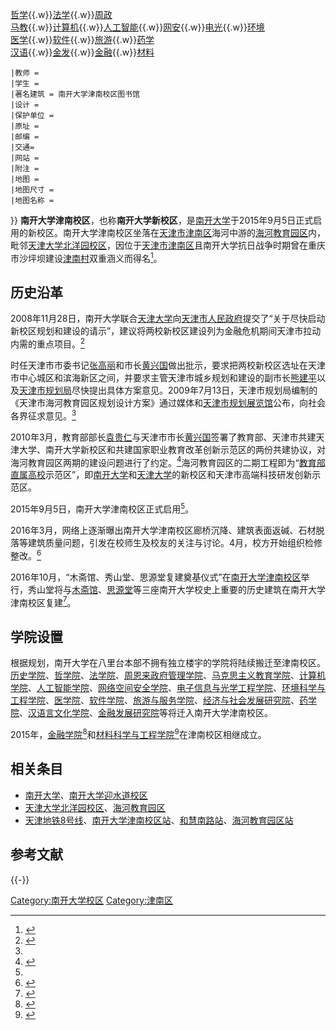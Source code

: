 {{coord|38.987076|N|117.347003|E|format=dms|region:CN_type:edu|display=title}}
{{Infobox University Campus
 |大学名称 = 南开大学
 |校区 = 津南校区
 |标题色 = #711a5f
 |图片 = Library of Nankai University New Campus 20150911.jpg
 |图片尺寸 = 280px
 |图片名称 = 南开大学津南校区图书馆
 |通称 =
 |俗称 =
 |又名 = 南开大学新校区
 |建立时间 = 2015年9月5日
 |停用时间 =
 |地址 = [[天津市|天津市]][[津南区|津南区]][[海河教育园区|海河教育园区]]同砚路38号
 |面积 =
 |类型 =
 |用途 = 教学、科研
 |包含学院 = [[南开大学历史学院|历史]]{{.w}}[[南开大学哲学院|哲学]]{{.w}}[[南开大学法学院|法学]]{{.w}}[[南开大学周恩来政府管理学院|周政]]<br>[[南开大学马克思主义教育学院|马教]]{{.w}}[[南开大学计算机学院|计算机]]{{.w}}[[南开大学人工智能学院|人工智能]]{{.w}}[[南开大学网络空间安全学院|网安]]{{.w}}[[南开大学电子信息与光学工程学院|电光]]{{.w}}[[南开大学环境科学与工程学院|环境]]<br>[[南开大学医学院|医学]]{{.w}}[[南开大学软件学院|软件]]{{.w}}[[南开大学旅游与服务学院|旅游]]{{.w}}[[南开大学药学院|药学]]<br>[[南开大学汉语言文化学院|汉语]]{{.w}}[[南开大学金融发展研究院|金发]]{{.w}}[[南开大学金融学院|金融]]{{.w}}[[南开大学材料科学与工程学院|材料]]
 |教师 =
 |学生 =
 |著名建筑 = 南开大学津南校区图书馆
 |设计 = 
 |保护单位 =
 |原址 =
 |邮编 =
 |交通=
 |网站 =
 |附注 =
 |地图 =
 |地图尺寸 =
 |地图名称 =
}}
'''南开大学津南校区'''，也称'''南开大学新校区'''，是[[南开大学|南开大学]]于2015年9月5日正式启用的新校区。南开大学津南校区坐落在[[天津市|天津市]][[津南区|津南区]]海河中游的[[海河教育园区|海河教育园区]]内，毗邻[[天津大学北洋园校区|天津大学北洋园校区]]，因位于[[天津市|天津市]][[津南区|津南区]]且南开大学抗日战争时期曾在重庆市沙坪坝建设[[津南村|津南村]]双重涵义而得名<ref name="南开大学津南校区正式启用">{{cite news|author1=赖鸿杰|author2=陆阳|title=南开大学津南校区正式启用|url=http://news.nankai.edu.cn/nkdxb/system/2015/09/25/000249774.shtml|accessdate=2016-05-03|agency=南开大学报|publisher=南开大学新闻网|date=2015-09-25|archive-date=2021-01-18|archive-url=https://web.archive.org/web/20210118144052/http://news.nankai.edu.cn/nkdxb/system/2015/09/25/000249774.shtml|dead-url=no}}</ref>。

== 历史沿革 ==
2008年11月28日，南开大学联合[[天津大学|天津大学]]向[[天津市人民政府|天津市人民政府]]提交了“关于尽快启动新校区规划和建设的请示”，建议将两校新校区建设列为金融危机期间天津市拉动内需的重点项目。<ref name="天津大学新校区建设大事记">{{cite web| url=http://www.tju.edu.cn/newscenter/ztlm/xxqghgzzt/201008/t20100804_35430.htm| title=天津大学新校区建设大事记| publisher=天津大学| accessdate=2013-04-10| deadurl=yes| archiveurl=https://web.archive.org/web/20160304190243/http://www.tju.edu.cn/newscenter/ztlm/xxqghgzzt/201008/t20100804_35430.htm| archivedate=2016-03-04}}</ref>

时任天津市市委书记[[张高丽|张高丽]]和市长[[黄兴国|黄兴国]]做出批示，要求把两校新校区选址在天津市中心城区和滨海新区之间，并要求主管天津市城乡规划和建设的副市长[[熊建平|熊建平]]以及[[天津市规划局|天津市规划局]]尽快提出具体方案意见。2009年7月13日，天津市规划局编制的《天津市海河教育园区规划设计方案》通过媒体和[[天津市规划展览馆|天津市规划展览馆]]公布，向社会各界征求意见。<ref name="天津大学新校区建设大事记" />

2010年3月，教育部部长[[袁贵仁|袁贵仁]]与天津市市长[[黄兴国|黄兴国]]签署了教育部、天津市共建天津大学、南开大学新校区和共建国家职业教育改革创新示范区的两份共建协议，对海河教育园区两期的建设问题进行了约定。<ref>{{cite web| url=http://www.022net.com/2010/3-8/436120182499659.html| title=教育部将与天津市共建南开大学、天津大学新校区| publisher=人民网| accessdate=2012年11月21日| deadurl=yes| archiveurl=https://web.archive.org/web/20100414190715/http://www.022net.com/2010/3-8/436120182499659.html| archivedate=2010年4月14日}}</ref>海河教育园区的二期工程即为“[[教育部直属高校|教育部直属高校]]示范区”，即[[南开大学|南开大学]]和[[天津大学|天津大学]]的新校区和天津市高端科技研发创新示范区。

2015年9月5日，南开大学津南校区正式启用<ref name="南开大学津南校区正式启用" />。

2016年3月，网络上逐渐曝出南开大学津南校区廊桥沉降、建筑表面返碱、石材脱落等建筑质量问题，引发在校师生及校友的关注与讨论。4月，校方开始组织检修整改。<ref>{{cite news|author1=吴军辉|title=津南校区开展问题排查及整改工作|url=http://news.nankai.edu.cn/nkyw/system/2016/04/14/000277614.shtml|accessdate=2016-05-03|agency=南开大学新闻网|date=2016-04-14|archive-url=https://web.archive.org/web/20160815012258/http://news.nankai.edu.cn/nkyw/system/2016/04/14/000277614.shtml|archive-date=2016-08-15|dead-url=yes}}</ref>

2016年10月，“木斋馆、秀山堂、思源堂复建奠基仪式”在[[南开大学津南校区|南开大学津南校区]]举行，秀山堂将与[[木斋馆|木斋馆]]、[[思源堂|思源堂]]等三座南开大学校史上重要的历史建筑在南开大学津南校区复建<ref>{{cite news|author1=郝静秋|title=木斋馆、秀山堂、思源堂复建奠基仪式举行|url=http://news.nankai.edu.cn/nkyw/system/2016/10/19/000300095.shtml|agency=南开大学新闻网|date=2016-10-19|access-date=2017-11-25|archive-url=https://web.archive.org/web/20171120133241/http://news.nankai.edu.cn/nkyw/system/2016/10/19/000300095.shtml|archive-date=2017-11-20|dead-url=yes}}</ref>。

== 学院设置 ==
根据规划，南开大学在八里台本部不拥有独立楼宇的学院将陆续搬迁至津南校区。[[南开大学历史学院|历史学院]]、[[南开大学哲学院|哲学院]]、[[南开大学法学院|法学院]]、[[南开大学周恩来政府管理学院|周恩来政府管理学院]]、[[南开大学马克思主义教育学院|马克思主义教育学院]]、[[南开大学计算机学院|计算机学院]]、[[南开大学人工智能学院|人工智能学院]]、[[南开大学网络空间安全学院|网络空间安全学院]]、[[南开大学电子信息与光学工程学院|电子信息与光学工程学院]]、[[南开大学环境科学与工程学院|环境科学与工程学院]]、[[南开大学医学院|医学院]]、[[南开大学软件学院|软件学院]]、[[南开大学旅游与服务学院|旅游与服务学院]]、[[南开大学经济与社会发展研究院|经济与社会发展研究院]]、[[南开大学药学院|药学院]]、[[南开大学汉语言文化学院|汉语言文化学院]]、[[南开大学金融发展研究院|金融发展研究院]]等将迁入南开大学津南校区。

2015年，[[南开大学金融学院|金融学院]]<ref>{{cite news|author1=赵晖|title=南开大学成立金融学院|accessdate=2016-06-02|agency=天津日报|date=2015-06-17}}</ref>和[[南开大学材料科学与工程学院|材料科学与工程学院]]<ref>{{cite news|author1=张道正|title=南开成立材料科学与工程学院暨国家新材料研究院|url=http://www.chinanews.com/gn/2015/07-08/7393083.shtml|accessdate=2016-06-02|agency=中国新闻网|date=2015-07-08|archive-date=2015-12-08|archive-url=https://web.archive.org/web/20151208151558/http://www.chinanews.com/gn/2015/07-08/7393083.shtml|dead-url=no}}</ref>在津南校区相继成立。
{{Gallery
|title=
|footer=
|width=170
|height=160
|lines=1
|align=center
|File:School of Finance, Nankai University.jpg|[[南开大学金融学院|南开大学金融学院]]
|File:School of Law, Nankai University.jpg|[[南开大学法学院|南开大学法学院]]
|File:Library of Nankai University New Campus.jpg|南开大学津南校区图书馆
|File:Datong Student Activity Center of Nankai University.jpg|南开大学大通学生中心
}}

== 相关条目 ==
*[[南开大学|南开大学]]、[[南开大学迎水道校区|南开大学迎水道校区]]
*[[天津大学北洋园校区|天津大学北洋园校区]]、[[海河教育园区|海河教育园区]]
*[[天津地铁8号线|天津地铁8号线]]、[[南开大学津南校区站|南开大学津南校区站]]、[[和慧南路站|和慧南路站]]、[[海河教育园区站|海河教育园区站]]

== 参考文献 ==
{{Reflist}}

{{-}}
{{南开大学}}
{{天津海河教育园区|nocat}}
[[Category:南开大学校区|Category:南开大学校区]]
[[Category:津南区|Category:津南区]]